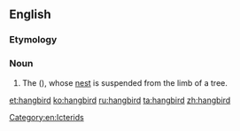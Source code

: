 ==English==
{{rfi|en}}

===Etymology===
{{compound|hang|bird|lang=en}}

===Noun===
{{en-noun}}

# The {{vern|Baltimore oriole}} ({{taxlink|Icterus galbula|species|noshow=1}}), whose [[nest]] is suspended from the limb of a tree.

[[Category:en:Icterids]]

[[et:hangbird]]
[[ko:hangbird]]
[[ru:hangbird]]
[[ta:hangbird]]
[[zh:hangbird]]